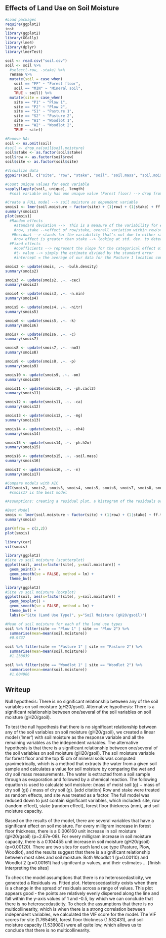 ## Effects of Land Use on Soil Moisture

```r
#Load packages
require(ggplot2)
inst
library(ggplot2)
library(GGally)
library(lme4)
library(dplyr)
library(lmerTest)
```


```r
soil <- read.csv("soil.csv")
soil <- soil %>%
  #select(-row, -stake) %>%
  rename %>%
  mutate(soil = case_when(
    soil == "FF" ~ "Forest floor",
    soil == "MIN" ~ "Mineral soil",
    TRUE ~ soil)) %>%
  mutate(site = case_when(
    site == "P1" ~ "Plow 1",
    site == "P2" ~ "Plow 2",
    site == "S1" ~ "Pasture 1",
    site == "S2" ~ "Pasture 2",
    site == "W1" ~ "Woodlot 1",
    site == "W2" ~ "Woodlot 2",
    TRUE ~ site))

#Remove NAs
soil <- na.omit(soil)
#soil <- drop_na(soil$soil.moisture)
soil$stake <- as.factor(soil$stake)
soil$row <- as.factor(soil$row)
soil$site <- as.factor(soil$site)

#Visualize data
ggpairs(soil, c("site", "row", "stake", "soil", "soil.mass", "soil.moisture", "soil.moisture.capacity"))

#Count unique values for each variable
sapply(lapply(soil, unique), length)
  #soil variable only has one unique value (Forest floor) --> drop from model

#Create a FULL model --> soil moisture as dependent variable
smois1 <- lmer(soil.moisture ~ factor(site) + (1|row) + (1|stake) + ff.thickness + bulk.density + soil.mass + ph.h2o + ph.cacl2 + c + n + om + p + nh4 + no3 + n.min + nitr + cec + ca + mg + k + soil.moisture + soil.moisture.capacity, data = soil)
summary(smois1)
plot(smois1)
  #Random effects
    #standard deviation -->  This is a measure of the variability for each random effect that you added to the model
    #row, stake -->effect of row/stake, overall variation within row/stake, gives us the variance...std. dev. is the effect size (effect of row/stake on overall soil moisture)
   #Residual --> stands for the variability that’s not due to either stake or row
    #row effect is greater than stake --> looking at std. dev. to determine this
  #Fixed effects
    #coefficients --> represent the slope for the categorical effect of soil data
    #t- value --> simply the estimate divided by the standard error
    #intercept = the average of our data for the Pasture 1 location condition

smois2 <- update(smois, .~. -bulk.density)
summary(smois2)

smois3 <- update(smois2, .~. -cec)
summary(smois3)

smois4 <- update(smois3, .~. -n.min)
summary(smois4)

smois5 <- update(smois4, .~. -nitr)
summary(smois5)

smois6 <- update(smois5, .~. -k)
summary(smois6)

smois7 <- update(smois6, .~. -c)
summary(smois7)

smois8 <- update(smois7, .~. -no3)
summary(smois8)

smois9 <- update(smois8, .~. -p)
summary(smois9)

smois10 <- update(smois9, .~. -om)
summary(smois10)

smois11 <- update(smois10, .~. -ph.cacl2)
summary(smois11)

smois12 <- update(smois11, .~. -ca)
summary(smois12)

smois13 <- update(smois12, .~. -mg)
summary(smois13)

smois14 <- update(smois13, .~. -nh4)
summary(smois14)

smois15 <- update(smois14, .~. -ph.h2o)
summary(smois15)

smois16 <- update(smois15, .~. -soil.mass)
summary(smois16)

smois17 <- update(smois16, .~. -n)
summary(smois17)

#Compare models with AIC
AIC(smois1, smois2, smois3, smois4, smois5, smois6, smois7, smois8, smois9, smois10, smois11, smois12, smois13, smois14, smois15, smois16, smois17)
  #smois17 is the best model

#Assumptions: creating a residual plot, a histogram of the residuals or a Q-Q plot 

#Best Model
smois <- lmer(soil.moisture ~ factor(site) + (1|row) + (1|stake) + ff.thickness + soil.moisture.capacity, data = soil)
summary(smois)

par(mfrow = c(2,2))
plot(smois)

library(car)
vif(smois)

library(ggplot2)
#Site vs soil moisture (scatterplot)
ggplot(soil, aes(x=factor(site), y=soil.moisture)) +
  geom_point() +
  geom_smooth(se = FALSE, method = lm) +
  theme_bw() 

library(ggplot2)
#Site vs soil moisture (boxplot)
ggplot(soil, aes(x=factor(site), y=soil.moisture)) +
  geom_boxplot() +
  geom_smooth(se = FALSE, method = lm) +
  theme_bw() + 
  labs(x="Site (Land Use Type)", y="Soil Moisture (gH20/gsoil)")

#Mean of soil moisture for each of the land use types
soil %>% filter(site == "Plow 1" | site == "Plow 2") %>%
  summarise(mean=mean(soil.moisture))
  #0.9737

soil %>% filter(site == "Pasture 1" | site == "Pasture 2") %>%
  summarise(mean=mean(soil.moisture))
  #1.238039	

soil %>% filter(site == "Woodlot 1" | site == "Woodlot 2") %>%
  summarise(mean=mean(soil.moisture))
  #1.604906	
```

## Writeup

Null hypothesis: There is no significant relationship between any of the soil variables on soil moisture (gH20/gsoil). 
Alternative hypothesis: There is a significant relationship between one/several of the soil variables on soil moisture (gH20/gsoil). 

To test the null hypothesis that there is no significant relationship between any of the soil variables on soil moisture (gH20/gsoil), we created a linear model ('lmer') with soil moisture as the response variable and all the remaining variables as the independent variables. The alternative hypothesis is that there is a significant relationship between one/several of the soil variables on soil moisture (gH20/gsoil). The soil moisture variable for forest floor and the top 15 cm of mineral soils was computed gravimetrically, which is a method that extracts the water from a given soil sample and calculates a value for soil moisture by comparing the wet and dry soil mass measurements. The water is extracted from a soil sample through as evaporation and followed by a chemical reaction. The following equation is used to calculate soil moisture: (mass of moist soil (g) − mass of dry soil (g)) / mass of dry soil (g). [add citation] Row and stake were treated as random effects, and site was treated as a factor. The full model was reduced down to just contain significant variables, which included: site, row (random effect), stake (random effect), forest floor thickness (mm), and soil moisture capacity. 

Based on the results of the model, there are several variables that have a significant effect on soil moisture. For every milligram increase in forest floor thickness, there is a 0.006160 unit increase in soil moisture (gH20/gsoil) (p=2.67e-08). For every milligram increase in soil moisture capacity, there is a 0.104455 unit increase in soil moisture (gH20/gsoil) (p=0.00120). There are two sites for each land use type (Pasture, Plow, Woodlot), and the results suggest that there is a significant relationship between most sites and soil moisture. Both Woodlot 1 (p=0.00110) and Woodlot 2 (p=0.00161) had signifcant p-values, and their estimates ... [finish interpreting the sites]

To check the model assumptions that there is no heteroscedasticity, we generated a Residuals vs. Fitted plot. Heteroscedasticity exists when there is a change in the spread of residuals across a range of values. This plot appears good - the points are relatively evenly dispersed along the line and fall within the y-axis values of 1 and -0.5, by which we can conclude that there is no heteroscedasticity. To check the assumptions that there is no multicollinearity, which is when there is a strong correlation between independent variables, we calculated the VIF score for the model. The VIF scores for site (1.765456), forest floor thickness (1.532431), and soil moisture capacity (1.539080) were all quite low, which allows us to conclude that there is no multicollinearity. 






